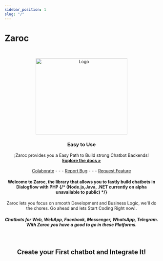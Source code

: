 ```yaml
---
sidebar_position: 1
slug: "/"
---
```


# Zaroc

<br />
<p align="center">
    <img src="/img/videoUpload.png" alt="Logo" width="300" height="250"/>

<h3 id="#start" align="center">
  Easy to Use
</h3>

  <p align="center">
    ¡Zaroc provides you a Easy Path to Build strong Chatbot Backends!
    <br />
    <a href="/Tutorials/setting-up-your-chatbot"><strong>Explore the docs »</strong></a>
    <br />
    <br />
    <a href="mailto:contasti.mizar@gmail.com">Colaborate</a>
    -  -  -
    <a href="https://github.com/Mizar-Contasti/zaroc/issues">Report Bug</a>
    -  -  -
    <a href="https://github.com/Mizar-Contasti/zaroc/issues">Request Feature</a>

  </p>
</p>

<h4 align="center">
  Welcome to Zaroc, the library that allows you to fastly build chatbots in
  Dialogflow with PHP
  {/* (Node.js,Java, .NET currently on alpha unavailable to public) */}
</h4>

<p align="center">
  Zaroc lets you focus on smooth Development and Business Logic, we'll do the
  chores. Go ahead and lets Start Coding Right now!.
</p>

<h5 align="center">
  Chatbots for Web, WebApp, Facebook, Messenger, WhatsApp, Telegram. With Zaroc
  you have a good to go in these Platforms.
</h5>

<br />

<h2 align="center">Create your First chatbot and Integrate It!</h2>
